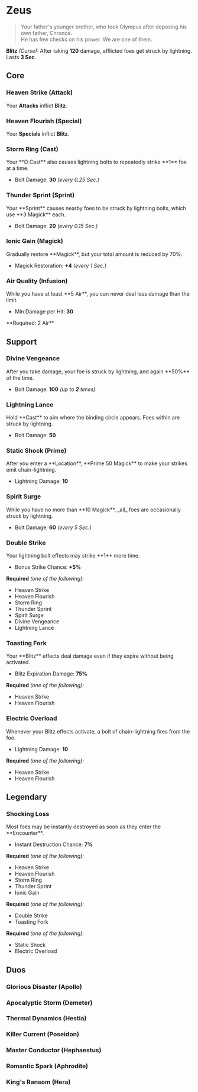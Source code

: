 

# Zeus

> Your father's younger brother, who took Olympus after deposing his own father, Chronos.\
> He has few checks on his power. We are one of them.

**Blitz** _(Curse):_ After taking **120** damage, afflicted foes get struck by lightning. Lasts **3 Sec**.

## Core

### Heaven Strike (Attack)

<Boon>Your **Attacks** inflict **Blitz**.</Boon>

### Heaven Flourish (Special)

<Boon>Your **Specials** inflict **Blitz**.</Boon>

### Storm Ring (Cast)

<Boon>
  Your **Ω Cast** also causes lightning bolts to repeatedly strike **1** foe at
  a time.

- Bolt Damage: **30** _(every 0.25 Sec.)_

</Boon>

### Thunder Sprint (Sprint)

<Boon>
Your **Sprint** causes nearby foes to be struck by lightning bolts, which use **3 Magick** each.

- Bolt Damage: **20** _(every 0.15 Sec.)_

</Boon>

### Ionic Gain (Magick)

<Boon>
Gradually restore **Magick**, but your total amount is reduced by 70%.

- Magick Restoration: **+4** _(every 1 Sec.)_

</Boon>

### Air Quality (Infusion)

<Boon>
While you have at least **5 Air**, you can never deal less damage than the limit.

- Min Damage per Hit: **30**

</Boon>
**Required: 2 Air**

## Support

### Divine Vengeance

<Boon>
After you take damage, your foe is struck by lightning, and again **50%** of the time.

- Bolt Damage: **100** _(up to **2** times)_

</Boon>

### Lightning Lance

<Boon>
Hold **Cast** to aim where the binding circle appears. Foes within are struck by lightning.

- Bolt Damage: **50**

</Boon>

### Static Shock (Prime)

<Boon>
After you enter a **Location**, **Prime 50 Magick** to make your strikes emit chain-lightning.

- Lightning Damage: **10**

</Boon>

### Spirit Surge

<Boon>
While you have no more than **10 Magick**, _all_ foes are occasionally struck by lightning.

- Bolt Damage: **60** _(every 5 Sec.)_

</Boon>

### Double Strike

<Boon>
Your lightning bolt effects may strike **1** more time.

- Bonus Strike Chance: **+5%**

</Boon>

**Required** _(one of the following):_

- Heaven Strike
- Heaven Flourish
- Storm Ring
- Thunder Sprint
- Spirit Surge
- Divine Vengeance
- Lightning Lance

### Toasting Fork

<Boon>
Your **Blitz** effects deal damage even if they expire without being activated.

- Blitz Expiration Damage: **75%**

</Boon>

**Required** _(one of the following):_

- Heaven Strike
- Heaven Flourish

### Electric Overload

<Boon>
Whenever your Blitz effects activate, a bolt of chain-lightning fires from the foe.

- Lightning Damage: **10**

</Boon>

**Required** _(one of the following):_

- Heaven Strike
- Heaven Flourish

## <TextHighlight type="legendary">Legendary</TextHighlight>

### <TextHighlight type="legendary">Shocking Loss</TextHighlight>

<Boon>
Most foes may be instantly destroyed as soon as they enter the **Encounter**.

- Instant Destruction Chance: **7%**

</Boon>

**Required** _(one of the following):_

- Heaven Strike
- Heaven Flourish
- Storm Ring
- Thunder Sprint
- Ionic Gain

**Required** _(one of the following):_

- Double Strike
- Toasting Fork

**Required** _(one of the following):_

- Static Shock
- Electric Overload

## <TextHighlight type="duo">Duos</TextHighlight>

### <TextHighlight type="duo">Glorious Disaster (Apollo)</TextHighlight>

<Boon>
  <GloriousDisaster />
</Boon>

### <TextHighlight type="duo">Apocalyptic Storm (Demeter)</TextHighlight>

<Boon>
  <ApocalypticStorm />
</Boon>

### <TextHighlight type="duo">Thermal Dynamics (Hestia)</TextHighlight>

<Boon>
	<ThermalDynamics />
</Boon>

### <TextHighlight type="duo">Killer Current (Poseidon)</TextHighlight>

<Boon>
	<KillerCurrent />
</Boon>

### <TextHighlight type="duo">Master Conductor (Hephaestus)</TextHighlight>

<Boon>
	<MasterConductor />
</Boon>

### <TextHighlight type="duo">Romantic Spark (Aphrodite)</TextHighlight>

<Boon>
	<RomanticSpark />
</Boon>

### <TextHighlight type="duo">King's Ransom (Hera)</TextHighlight>

<Boon>
	<KingsRansom />
</Boon>
